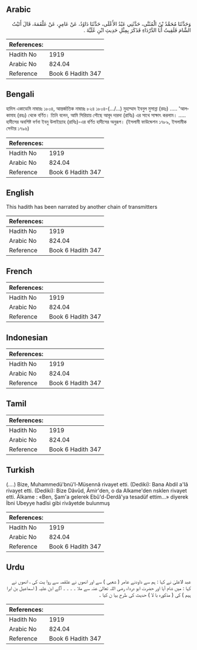 ## Arabic


<div dir="rtl" lang="ar" style={{fontSize:'larger',backgroundColor:'#f8f9fa',padding:20}}>
وَحَدَّثَنَا مُحَمَّدُ بْنُ الْمُثَنَّى، حَدَّثَنِي عَبْدُ الأَعْلَى، حَدَّثَنَا دَاوُدُ، عَنْ عَامِرٍ، عَنْ عَلْقَمَةَ، قَالَ أَتَيْتُ الشَّامَ فَلَقِيتُ أَبَا الدَّرْدَاءِ فَذَكَرَ بِمِثْلِ حَدِيثِ ابْنِ عُلَيَّةَ ‏.‏
</div>
<div style={{backgroundColor:'#f8f9fa',padding:20, marginBottom: 10}}><table> <thead> <tr> <th>References:</th> <th></th> </tr> </thead> <tbody><tr><td>Hadith No</td><td>1919</td></tr><tr><td>Arabic No</td><td>824.04</td></tr><tr><td>Reference</td><td>Book 6 Hadith 347</td></tr></tbody></table></div>

## Bengali


<div dir="ltr" lang="bn" style={{fontSize:'larger',backgroundColor:'#f8f9fa',padding:20}}>
হাদিস একাডেমি নাম্বারঃ ১৮০৪, আন্তর্জাতিক নাম্বারঃ ৮২৪ ১৮০৪-(.../...) মুহাম্মাদ ইবনুল মুসান্না (রহঃ) ..... 'আলকামাহ (রহঃ) থেকে বর্ণিত। তিনি বলেন, আমি সিরিয়ায় পৌছে আবূদ দারদা (রাযিঃ) এর সাথে সাক্ষাৎ করলাম। ..... হাদীসের অবশিষ্ট বর্ণনা ইবনু উলাইয়্যাহ (রাযিঃ)-এর বর্ণিত হাদীসের অনুরূপ। (ইসলামী ফাউন্ডেশন ১৭৮৯, ইসলামীক সেন্টার ১৭৯৬)
</div>
<div style={{backgroundColor:'#f8f9fa',padding:20, marginBottom: 10}}><table> <thead> <tr> <th>References:</th> <th></th> </tr> </thead> <tbody><tr><td>Hadith No</td><td>1919</td></tr><tr><td>Arabic No</td><td>824.04</td></tr><tr><td>Reference</td><td>Book 6 Hadith 347</td></tr></tbody></table></div>

## English


<div dir="ltr" lang="en" style={{fontSize:'larger',backgroundColor:'#f8f9fa',padding:20}}>
This hadith has been narrated by another chain of transmitters
</div>
<div style={{backgroundColor:'#f8f9fa',padding:20, marginBottom: 10}}><table> <thead> <tr> <th>References:</th> <th></th> </tr> </thead> <tbody><tr><td>Hadith No</td><td>1919</td></tr><tr><td>Arabic No</td><td>824.04</td></tr><tr><td>Reference</td><td>Book 6 Hadith 347</td></tr></tbody></table></div>

## French


<div dir="ltr" lang="fr" style={{fontSize:'larger',backgroundColor:'#f8f9fa',padding:20}}>

</div>
<div style={{backgroundColor:'#f8f9fa',padding:20, marginBottom: 10}}><table> <thead> <tr> <th>References:</th> <th></th> </tr> </thead> <tbody><tr><td>Hadith No</td><td>1919</td></tr><tr><td>Arabic No</td><td>824.04</td></tr><tr><td>Reference</td><td>Book 6 Hadith 347</td></tr></tbody></table></div>

## Indonesian


<div dir="ltr" lang="id" style={{fontSize:'larger',backgroundColor:'#f8f9fa',padding:20}}>

</div>
<div style={{backgroundColor:'#f8f9fa',padding:20, marginBottom: 10}}><table> <thead> <tr> <th>References:</th> <th></th> </tr> </thead> <tbody><tr><td>Hadith No</td><td>1919</td></tr><tr><td>Arabic No</td><td>824.04</td></tr><tr><td>Reference</td><td>Book 6 Hadith 347</td></tr></tbody></table></div>

## Tamil


<div dir="ltr" lang="ta" style={{fontSize:'larger',backgroundColor:'#f8f9fa',padding:20}}>

</div>
<div style={{backgroundColor:'#f8f9fa',padding:20, marginBottom: 10}}><table> <thead> <tr> <th>References:</th> <th></th> </tr> </thead> <tbody><tr><td>Hadith No</td><td>1919</td></tr><tr><td>Arabic No</td><td>824.04</td></tr><tr><td>Reference</td><td>Book 6 Hadith 347</td></tr></tbody></table></div>

## Turkish


<div dir="ltr" lang="tr" style={{fontSize:'larger',backgroundColor:'#f8f9fa',padding:20}}>
(….) Bize, Muhammedü'bnü'l-Müsennâ rivayet etti. (Dediki): Bana Abdil a'Iâ rivayet etti. (Dediki): Bize Dâvûd, Âmir'den, o da Alkame'den nsklen rivayet etti. Âlkame : «Ben, Şam'a gelerek Ebû'd-Derdâ'ya tesadüf ettim...» diyerek İbni Ubeyye hadîsi gibi rivâyetde bulunmuş
</div>
<div style={{backgroundColor:'#f8f9fa',padding:20, marginBottom: 10}}><table> <thead> <tr> <th>References:</th> <th></th> </tr> </thead> <tbody><tr><td>Hadith No</td><td>1919</td></tr><tr><td>Arabic No</td><td>824.04</td></tr><tr><td>Reference</td><td>Book 6 Hadith 347</td></tr></tbody></table></div>

## Urdu


<div dir="rtl" lang="ur" style={{fontSize:'larger',backgroundColor:'#f8f9fa',padding:20}}>
عبد الاعلیٰ نے کہا : ہم سے داودنے عامر ( شعبی ) سے اور انھوں نے علقمہ سے روا یت کی ، انھوں نے کہا : میں شام آیا اور حضرت ابو درداء رضی اللہ تعالیٰ عنہ سے ملا ۔ ۔ ۔ ۔ آگے ابن علیہ ( اسماعیل بن ابرا ہیم ) کی ( مذکورہ با لا ) حدیث کی طرح بیا ن کیا ۔
</div>
<div style={{backgroundColor:'#f8f9fa',padding:20, marginBottom: 10}}><table> <thead> <tr> <th>References:</th> <th></th> </tr> </thead> <tbody><tr><td>Hadith No</td><td>1919</td></tr><tr><td>Arabic No</td><td>824.04</td></tr><tr><td>Reference</td><td>Book 6 Hadith 347</td></tr></tbody></table></div>
